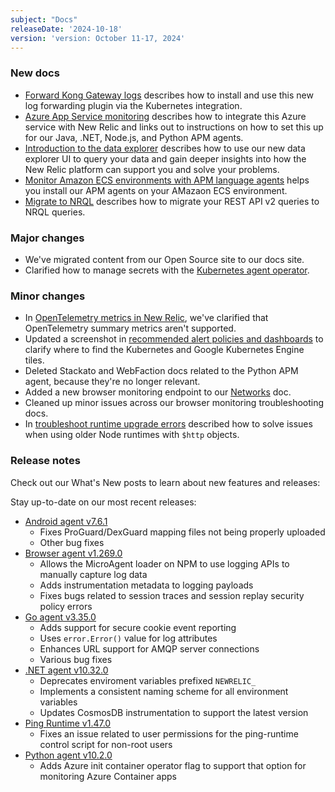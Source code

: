 ```yaml
---
subject: "Docs"
releaseDate: '2024-10-18'
version: 'version: October 11-17, 2024'
---
```


### New docs

* [Forward Kong Gateway logs](/docs/logs/forward-logs/kong-gateway/) describes how to install and use this new log forwarding plugin via the Kubernetes integration.
* [Azure App Service monitoring](/docs/apm/agents/manage-apm-agents/azure/monitoring-azure-app-service/) describes how to integrate this Azure service with New Relic and links out to instructions on how to set this up for our Java, .NET, Node.js, and Python APM agents.
* [Introduction to the data explorer](/docs/query-your-data/explore-query-data/query-builder/introduction-new-data-explorer/) describes how to use our new data explorer UI to query your data and gain deeper insights into how the New Relic platform can support you and solve your problems.
* [Monitor Amazon ECS environments with APM language agents](/docs/infrastructure/elastic-container-service-integration/monitor-ecs-with-apm-agents/) helps you install our APM agents on your AMazaon ECS environment.
* [Migrate to NRQL](/docs/apis/rest-api-v2/migrate-to-nrql/) describes how to migrate your REST API v2 queries to NRQL queries.

### Major changes

* We've migrated content from our Open Source site to our docs site.
* Clarified how to manage secrets with the [Kubernetes agent operator](/docs/kubernetes-pixie/kubernetes-integration/installation/k8s-agent-operator/).

### Minor changes

* In [OpenTelemetry metrics in New Relic](/docs/opentelemetry/best-practices/opentelemetry-best-practices-metrics/#otlp-summary), we've clarified that OpenTelemetry summary metrics aren't supported.
* Updated a screenshot in [recommended alert policies and dashboards](/docs/kubernetes-pixie/kubernetes-integration/installation/recommended-alert-policies/#add-recommended-alert-policy) to clarify where to find the Kubernetes and Google Kubernetes Engine tiles.
* Deleted Stackato and WebFaction docs related to the Python APM agent, because they're no longer relevant.
* Added a new browser monitoring endpoint to our [Networks](/docs/new-relic-solutions/get-started/networks/#new-relic-endpoints) doc.
* Cleaned up minor issues across our browser monitoring troubleshooting docs.
* In [troubleshoot runtime upgrade errors](/docs/synthetics/synthetic-monitoring/troubleshooting/runtime-upgrade-troubleshooting/#scripted-api-form) described how to solve issues when using older Node runtimes with `$http` objects.

### Release notes

Check out our What's New posts to learn about new features and releases:



Stay up-to-date on our most recent releases:

* [Android agent v7.6.1](/docs/release-notes/mobile-release-notes/android-release-notes/android-761/)
    * Fixes ProGuard/DexGuard mapping files not being properly uploaded
    * Other bug fixes
* [Browser agent v1.269.0](/docs/release-notes/new-relic-browser-release-notes/browser-agent-release-notes/browser-agent-v1.269.0/)
    * Allows the MicroAgent loader on NPM to use logging APIs to manually capture log data
    * Adds instrumentation metadata to logging payloads
    * Fixes bugs related to session traces and session replay security policy errors
* [Go agent v3.35.0](/docs/release-notes/agent-release-notes/go-release-notes/go-agent-3-35-0/)
    * Adds support for secure cookie event reporting
    * Uses `error.Error()` value for log attributes
    * Enhances URL support for AMQP server connections
    * Various bug fixes
* [.NET agent v10.32.0](/docs/release-notes/agent-release-notes/net-release-notes/net-agent-10-32-0/)
    * Deprecates enviroment variables prefixed `NEWRELIC_`
    * Implements a consistent naming scheme for all environment variables
    * Updates CosmosDB instrumentation to support the latest version
* [Ping Runtime v1.47.0](/docs/release-notes/synthetics-release-notes/ping-runtime-release-notes/ping-runtime-1.47.0/)
    * Fixes an issue related to user permissions for the ping-runtime control script for non-root users 
* [Python agent v10.2.0](/docs/release-notes/agent-release-notes/python-release-notes/python-agent-100200/)
    * Adds Azure init container operator flag to support that option for monitoring Azure Container apps
